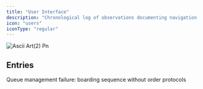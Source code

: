 ```yaml
---
title: "User Interface"
description: "Chronological log of observations documenting navigation methods, input protocols, and interface learning processes."
icon: "users"
iconType: "regular"
---
```


![Ascii Art(2) Pn](/Arrows.svg)

## Entries

<Columns cols={2}>
  <Card title="trg-republike-boarding-20251001" icon="users" iconType="regular" href="/ui-01/trg-republike-boarding-20251001" cta="View">
    Queue management failure: boarding sequence without order protocols
  </Card>
</Columns>

## 
